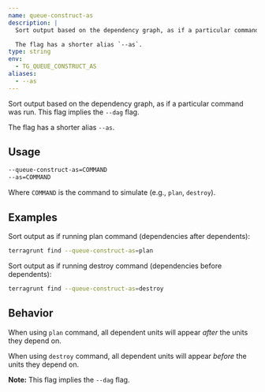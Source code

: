```yaml
---
name: queue-construct-as
description: |
  Sort output based on the dependency graph, as if a particular command was run. This flag implies the `--dag` flag.

  The flag has a shorter alias `--as`.
type: string
env:
  - TG_QUEUE_CONSTRUCT_AS
aliases:
  - --as
---
```


Sort output based on the dependency graph, as if a particular command was run. This flag implies the `--dag` flag.

The flag has a shorter alias `--as`.

## Usage

```bash
--queue-construct-as=COMMAND
--as=COMMAND
```

Where `COMMAND` is the command to simulate (e.g., `plan`, `destroy`).

## Examples

Sort output as if running plan command (dependencies after dependents):
```bash
terragrunt find --queue-construct-as=plan
```

Sort output as if running destroy command (dependencies before dependents):
```bash
terragrunt find --queue-construct-as=destroy
```

## Behavior

When using `plan` command, all dependent units will appear *after* the units they depend on.

When using `destroy` command, all dependent units will appear *before* the units they depend on.

**Note:** This flag implies the `--dag` flag.
